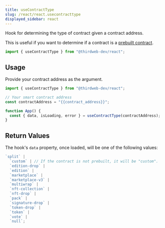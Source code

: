 ```yaml
---
title: useContractType
slug: /react/react.usecontracttype
displayed_sidebar: react
---
```



Hook for determining the type of contract given a contract address.

This is useful if you want to determine if a contract is a [prebuilt contract](https://portal.thirdweb.com/pre-built-contracts).

```jsx
import { useContractType } from "@thirdweb-dev/react";
```

## Usage

Provide your contract address as the argument.

```jsx
import { useContractType } from "@thirdweb-dev/react";

// Your smart contract address
const contractAddress = "{{contract_address}}";

function App() {
  const { data, isLoading, error } = useContractType(contractAddress);
}
```

## Return Values

The hook's `data` property, once loaded, will be one of the following values:

```jsx
`split` |
  `custom` | // If the contract is not prebuilt, it will be "custom".
  `edition-drop` |
  `edition` |
  `marketplace` |
  `marketplace-v3` |
  `multiwrap` |
  `nft-collection` |
  `nft-drop` |
  `pack` |
  `signature-drop` |
  `token-drop` |
  `token` |
  `vote` |
  `null`;
```
